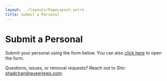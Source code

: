 ```yaml
---
layout: ../layouts/PageLayout.astro
title: Submit a Personal
---
```



# Submit a Personal

Submit your personal using the form below. You can also [click here](https://forms.gle/GQVZVUGYQDMdUSTH8) to open the form.

Questions, issues, or removal requests? Reach out to Shir: [shadchan@queerjews.com](mailto:shadchan@queerjews.com).

<GoogleForm 
  formId="1FAIpQLScbgS0JX0MtfGMkc26ki24_u-OqUwBmcItwMFh5_-ma9SEOyA"
  title="Personal Submission Form"
/> 